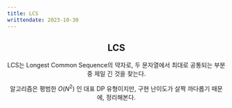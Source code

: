 ```yaml
---
title: LCS
writtendate: 2023-10-30
---
```


<Header />

## LCS

LCS는 Longest Common Sequence의 약자로, 두 문자열에서 최대로 공통되는 부분 중 제일 긴 것을 찾는다.

알고리즘은 평범한 $O(N^2)$ 인 대표 DP 유형이지만, 구현 난이도가 살짝 까다롭기 때문에, 정리해본다.

<Comment />
